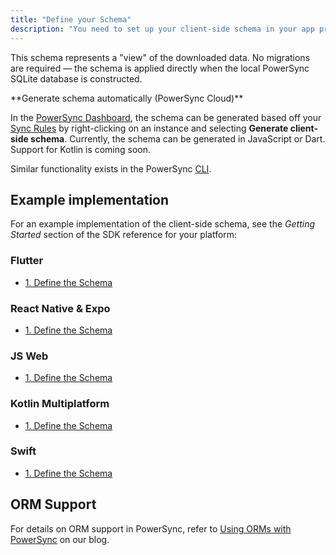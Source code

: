 ```yaml
---
title: "Define your Schema"
description: "You need to set up your client-side schema in your app project. This involves defining your schema in code using the PowerSync syntax."
---
```


This schema represents a "view" of the downloaded data. No migrations are required — the schema is applied directly when the local PowerSync SQLite database is constructed.

<Info>
**Generate schema automatically (PowerSync Cloud)**

In the [PowerSync Dashboard](/usage/tools/powersync-dashboard), the schema can be generated based off your [Sync Rules](/usage/sync-rules) by right-clicking on an instance and selecting **Generate client-side schema**. Currently, the schema can be generated in JavaScript or Dart. Support for Kotlin is coming soon.

Similar functionality exists in the PowerSync [CLI](/usage/tools/cli).
</Info>

## Example implementation

For an example implementation of the client-side schema, see the _Getting Started_ section of the SDK reference for your platform:

### <Icon icon="flutter" iconType="solid" size="24"/> Flutter

* [1\. Define the Schema](/client-sdk-references/flutter#id-1.-define-the-schema)

### <Icon icon="react" iconType="solid" size="24"/> React Native & Expo

* [1\. Define the Schema](/client-sdk-references/react-native-and-expo#id-1.-define-the-schema)

### <Icon icon="js" iconType="solid" size="24"/> JS Web

* [1\. Define the Schema](/client-sdk-references/js-web#id-1.-define-the-schema)

### <Icon icon="code" iconType="solid" size="24"/> Kotlin Multiplatform

* [1\. Define the Schema](/client-sdk-references/kotlin-multiplatform#id-1.-define-the-schema)

### <Icon icon="swift" iconType="solid" size="24"/> Swift

* [1\. Define the Schema](/client-sdk-references/swift#id-1.-define-the-schema)

## ORM Support

For details on ORM support in PowerSync, refer to [Using ORMs with PowerSync](https://www.powersync.com/blog/using-orms-with-powersync) on our blog.
